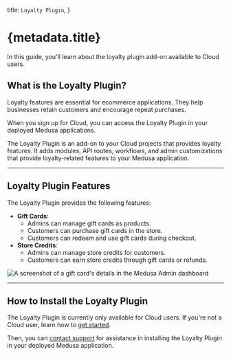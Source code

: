   title: `Loyalty Plugin`,
}

# {metadata.title}

In this guide, you'll learn about the loyalty plugin add-on available to Cloud users.

## What is the Loyalty Plugin?

Loyalty features are essential for ecommerce applications. They help businesses retain customers and encourage repeat purchases.

When you sign up for Cloud, you can access the Loyalty Plugin in your deployed Medusa applications.

The Loyalty Plugin is an add-on to your Cloud projects that provides loyalty features. It adds modules, API routes, workflows, and admin customizations that provide loyalty-related features to your Medusa application.

---

## Loyalty Plugin Features

The Loyalty Plugin provides the following features:

- **Gift Cards**:
    - Admins can manage gift cards as products.
    - Customers can purchase gift cards in the store.
    - Customers can redeem and use gift cards during checkout.
- **Store Credits**:
    - Admins can manage store credits for customers.
    - Customers can earn store credits through gift cards or refunds.

![A screenshot of a gift card's details in the Medusa Admin dashboard](https://res.cloudinary.com/dza7lstvk/image/upload/v1750235297/Cloud/CleanShot_2025-06-18_at_11.27.44_2x_zwrily.png)

---

## How to Install the Loyalty Plugin

The Loyalty Plugin is currently only available for Cloud users. If you're not a Cloud user, learn how to [get started](../page.mdx#sign-up-for-cloud).

Then, you can [contact support](#) for assistance in installing the Loyalty Plugin in your deployed Medusa application.